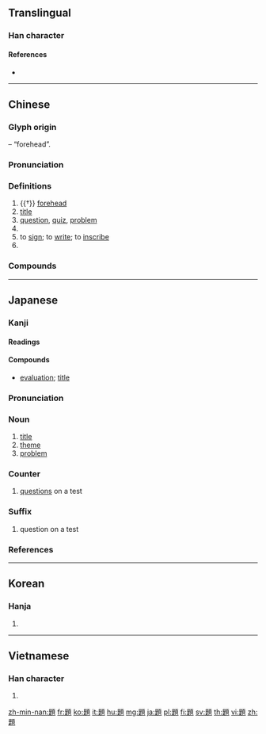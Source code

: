 {{character info/new}}
{{also|题}}
==Translingual==

===Han character===
{{Han char|rn=181|rad=頁|as=09|sn=18|four=61808|canj=AOMBC|ids=⿺是頁}}

====References====
* {{Han ref|kx=1406.380|dkj=43584|dj=1924.150|hdz=74381.040|uh=984C|ud=38988|bh=C344|bd=49988}}

----

==Chinese==
{{zh-forms|s=题}}

===Glyph origin===
{{Han etym}}
{{Han compound|是|頁|ls=psc|c1=p|c2=s|t2=body part}} – “forehead”.

===Pronunciation===
{{zh-pron
|m=tí
|c=tai4
|mn=kh,qz,xm,zz:tê/qz,tp,xm:tôe
|w=3di
|mc=y
|oc=y
|ma=
|cat=n,cls
}}

===Definitions===
{{zh-hanzi}}

# {{†}} [[forehead]]
# [[title]]
# [[question]], [[quiz]], [[problem]]
# {{zh-classifier|questions|cat=y}}
# to [[sign]]; to [[write]]; to [[inscribe]]
# {{zh-alt-form|提|to mention}}

===Compounds===
{{zh-der|問題|主題|題目|三角習題|不題|主題曲|主題派對|人口問題|例題|保題|借題|借題發揮|假言命題|偏怪題|偏題|先決問題|出問題|出難題|出題|分題|切題|副題|勞工問題|呂安題鳳|命題|品頭題足|品題|唯是命題|唱題目|問答題|問題兒童|問題劇|問題少年|填充題|大題小作|大題目|封題|專題|專題報導|對題|小題大作|小題大做|御溝題葉|扣題|承題|拈題分韻|排斥命題|探題|擬題|改錯題|敏感話題|文不對題|新聞標題|是非題|書題|本題|榱題|標題|標題音樂|款題|正題|民生問題|無題|無題詩|獎題|留題|白題|破承題|破題|破題兒|社會問題|程序問題|算題|紅葉之題|紅葉題詩|羅隱題破|習題|老人問題|老話題|老齡問題|考古題|考題|肯定命題|著題|落題|表題|複合命題|試題|話題|課題|論題|謎題|講題|議題|貼題|選擇題|配合題|金榜題名|關係命題|雁塔題名|雕題|離題|離題萬里|難題|青年問題|題主|題位|題名|題名錄|題品|題型|題壁|題外話|題奏|題字|題庫|題念|題旨|題本|題材|題柱|題款|題目正名|題破|題筆|題簽|題結|題署|題補|題親|題解|題詞|題詠|題詩|題識|題跋|題辭|題額|題鳳|題鳳題午|黑人問題|點題}}

----

==Japanese==

===Kanji===
{{ja-kanji|grade=3|rs=頁09}}

====Readings====
{{ja-readings|goon=[[だい]] (dai)|kanon=[[てい]] (tei) {{non-joyo-reading}}|kun=[[ひたい]] (hitai)}}

====Compounds====
{{der-top|Compounds}}
* {{ja-r|品題|ひんだい}} [[evaluation]]; [[title]]
{{der-bottom}}

{{ja-kanjitab|だい|yomi=o}}

===Pronunciation===
{{ja-pron|yomi=goon|だい|acc=1|acc_ref=DJR}}

===Noun===
{{ja-noun|だい}}

# [[title]]
# [[theme]]
# [[problem]]

===Counter===
{{ja-pos|だい|counter}}

# [[question]]s on a test

===Suffix===
{{ja-pos|だい|suffix}}

# question on a test

===References===
<references/>

----

==Korean==

===Hanja===
{{ko-hanja|hangeul=제|eumhun=|rv=je|mr=che|y=cey}}

# {{defn|lang=ko|sort=頁09}}

----

==Vietnamese==

===Han character===
{{vi-hantu|[[đề]]|rs=頁09}}

# {{defn|lang=vi|sort=頁09}}

[[zh-min-nan:題]]
[[fr:題]]
[[ko:題]]
[[it:題]]
[[hu:題]]
[[mg:題]]
[[ja:題]]
[[pl:題]]
[[fi:題]]
[[sv:題]]
[[th:題]]
[[vi:題]]
[[zh:題]]